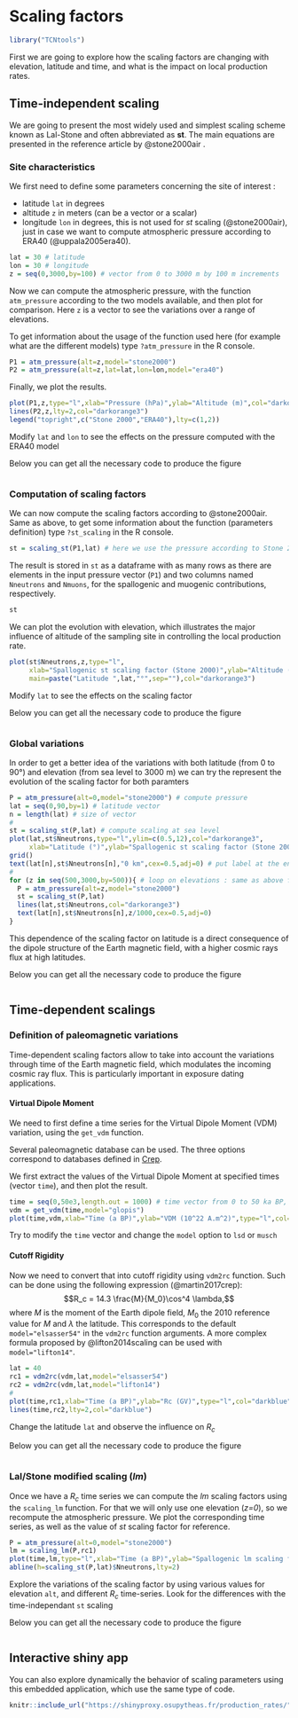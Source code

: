 # Scaling factors

```r
library("TCNtools")
```


First we are going to explore how the scaling factors are changing with elevation, latitude and time, and what is the impact on local production rates.

## Time-independent scaling

We are going to present the most widely used and simplest scaling scheme known as Lal-Stone and often abbreviated as **st**. The main equations are presented in the reference article by @stone2000air .

### Site characteristics

We first need to define some parameters concerning the site of interest :

-   latitude `lat` in degrees
-   altitude `z` in meters (can be a vector or a scalar)
-   longitude `lon` in degrees, this is not used for *st* scaling (@stone2000air), just in case we want to compute atmospheric pressure according to ERA40 (@uppala2005era40).

```r
lat = 30 # latitude
lon = 30 # longitude
z = seq(0,3000,by=100) # vector from 0 to 3000 m by 100 m increments
```

Now we can compute the atmospheric pressure, with the function `atm_pressure` according to the two models available, and then plot for comparison.
Here `z` is a vector to see the variations over a range of elevations.

To get information about the usage of the function used here (for example what are the different models) type `?atm_pressure` in the R console.

```r
P1 = atm_pressure(alt=z,model="stone2000") 
P2 = atm_pressure(alt=z,lat=lat,lon=lon,model="era40")
```

Finally, we plot the results.

```r
plot(P1,z,type="l",xlab="Pressure (hPa)",ylab="Altitude (m)",col="darkorange3") 
lines(P2,z,lty=2,col="darkorange3")
legend("topright",c("Stone 2000","ERA40"),lty=c(1,2))
```


:::: {.actionbox .actionimage data-latex="action"}
Modify `lat` and `lon` to see the effects on the pressure computed with the ERA40 model 
::::

:::: {.codebox .codeimage data-latex="caution"}
Below you can get all the necessary code to produce the figure
```r
```
::::


### Computation of scaling factors

We can now compute the scaling factors according to @stone2000air.
Same as above, to get some information about the function (parameters definition) type `?st_scaling` in the R console.

```r
st = scaling_st(P1,lat) # here we use the pressure according to Stone 2000 model
```

The result is stored in `st` as a dataframe with as many rows as there are elements in the input pressure vector (`P1`) and two columns named `Nneutrons` and `Nmuons`, for the spallogenic and muogenic contributions, respectively.


```r
st
```


We can plot the evolution with elevation, which illustrates the major influence of altitude of the sampling site in controlling the local production rate.

```r
plot(st$Nneutrons,z,type="l",
     xlab="Spallogenic st scaling factor (Stone 2000)",ylab="Altitude (m)",
     main=paste("Latitude ",lat,"°",sep=""),col="darkorange3")
```


:::: {.actionbox .actionimage data-latex="action"}
Modify `lat` to see the effects on the scaling factor
::::

:::: {.codebox .codeimage data-latex="caution"}
Below you can get all the necessary code to produce the figure
```r
```
::::

### Global variations

In order to get a better idea of the variations with both latitude (from 0 to 90°) and elevation (from sea level to 3000 m) we can try the represent the evolution of the scaling factor for both paramters

```r
P = atm_pressure(alt=0,model="stone2000") # compute pressure
lat = seq(0,90,by=1) # latitude vector
n = length(lat) # size of vector
#
st = scaling_st(P,lat) # compute scaling at sea level
plot(lat,st$Nneutrons,type="l",ylim=c(0.5,12),col="darkorange3",
     xlab="Latitude (°)",ylab="Spallogenic st scaling factor (Stone 2000)")
grid()
text(lat[n],st$Nneutrons[n],"0 km",cex=0.5,adj=0) # put label at the end of curve
#
for (z in seq(500,3000,by=500)){ # loop on elevations : same as above for a range of elevations
  P = atm_pressure(alt=z,model="stone2000") 
  st = scaling_st(P,lat) 
  lines(lat,st$Nneutrons,col="darkorange3")
  text(lat[n],st$Nneutrons[n],z/1000,cex=0.5,adj=0)
}
```

This dependence of the scaling factor on latitude is a direct consequence of the dipole structure of the Earth magnetic field, with a higher cosmic rays flux at high latitudes.

:::: {.codebox .codeimage data-latex="caution"}
Below you can get all the necessary code to produce the figure
```r
```
::::

## Time-dependent scalings

### Definition of paleomagnetic variations

Time-dependent scaling factors allow to take into account the variations through time of the Earth magnetic field, which modulates the incoming cosmic ray flux. 
This is particularly important in exposure dating applications.

#### Virtual Dipole Moment

We need to first define a time series for the Virtual Dipole Moment (VDM) variation, using the `get_vdm` function.

Several paleomagnetic database can be used.
The three options correspond to databases defined in [Crep](https://crep.otelo.univ-lorraine.fr).

We first extract the values of the Virtual Dipole Moment at specified times (vector `time`), and then plot the result.

```r
time = seq(0,50e3,length.out = 1000) # time vector from 0 to 50 ka BP, with 1000 regularly spaced elements
vdm = get_vdm(time,model="glopis")
plot(time,vdm,xlab="Time (a BP)",ylab="VDM (10^22 A.m^2)",type="l",col="coral")
```

:::: {.actionbox .actionimage data-latex="action"}
Try to modify the `time` vector and change the `model` option to `lsd` or `musch`
::::


#### Cutoff Rigidity

Now we need to convert that into cutoff rigidity using `vdm2rc` function.
Such can be done using the following expression (@martin2017crep): $$R_c = 14.3 \frac{M}{M_0}\cos^4 \lambda,$$ where $M$ is the moment of the Earth dipole field, $M_0$ the 2010 reference value for $M$ and $\lambda$ the latitude.
This corresponds to the default `model="elsasser54"` in the `vdm2rc` function arguments.
A more complex formula proposed by @lifton2014scaling can be used with `model="lifton14"`.

```r
lat = 40
rc1 = vdm2rc(vdm,lat,model="elsasser54")
rc2 = vdm2rc(vdm,lat,model="lifton14")
#
plot(time,rc1,xlab="Time (a BP)",ylab="Rc (GV)",type="l",col="darkblue")
lines(time,rc2,lty=2,col="darkblue")
```

:::: {.actionbox .actionimage data-latex="action"}
Change the latitude `lat` and observe the influence on $R_c$ 
::::

:::: {.codebox .codeimage data-latex="caution"}
Below you can get all the necessary code to produce the figure
```r
```
::::

### Lal/Stone modified scaling (*lm*)

Once we have a $R_c$ time series we can compute the *lm* scaling factors using the `scaling_lm` function.
For that we will only use one elevation (*z=0*), so we recompute the atmospheric pressure.
We plot the corresponding time series, as well as the value of *st* scaling factor for reference.

```r
P = atm_pressure(alt=0,model="stone2000")
lm = scaling_lm(P,rc1)
plot(time,lm,type="l",xlab="Time (a BP)",ylab="Spallogenic lm scaling factor")
abline(h=scaling_st(P,lat)$Nneutrons,lty=2)
```



:::: {.actionbox .actionimage data-latex="action"}
Explore the variations of the scaling factor by using various values for elevation `alt`, and different $R_c$ time-series. Look for the differences with the time-independant `st` scaling
::::

:::: {.codebox .codeimage data-latex="caution"}
Below you can get all the necessary code to produce the figure
```r
```
::::


## Interactive shiny app

You can also explore dynamically the behavior of scaling parameters using this embedded application, which use the same type of code. 

```r
knitr::include_url("https://shinyproxy.osupytheas.fr/production_rates/",height = "1200px")
```

